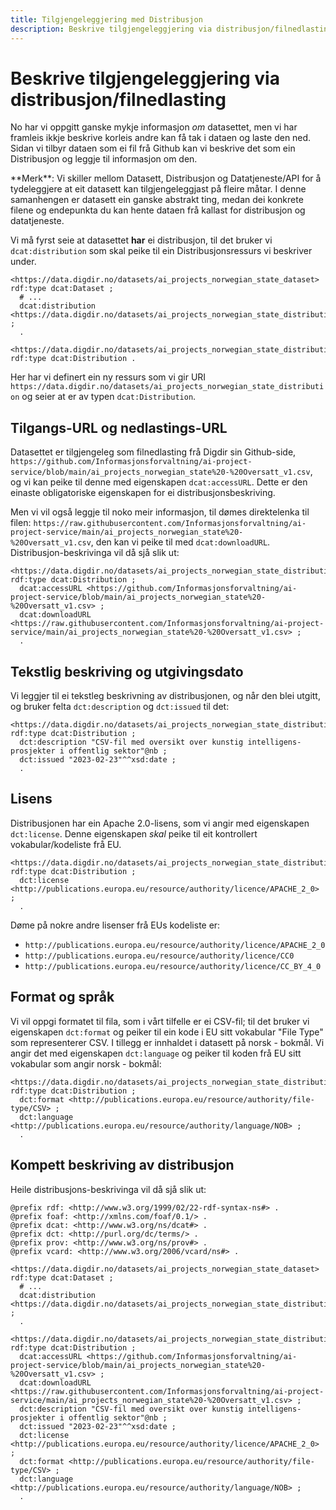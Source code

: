 ```yaml
---
title: Tilgjengeleggjering med Distribusjon
description: Beskrive tilgjengeleggjering via distribusjon/filnedlasting
---
```


# Beskrive tilgjengeleggjering via distribusjon/filnedlasting

No har vi oppgitt ganske mykje informasjon _om_ datasettet, men vi har framleis ikkje beskrive korleis andre kan få tak i dataen og laste den ned. Sidan vi tilbyr dataen som ei fil frå Github kan vi beskrive det som ein Distribusjon og leggje til informasjon om den.

<Alert size='sm'>
    **Merk**: Vi skiller mellom Datasett, Distribusjon og Datatjeneste/API for å tydeleggjere at eit datasett kan
    tilgjengeleggjast på fleire måtar. I denne samanhengen er datasett ein ganske abstrakt ting, medan dei konkrete
    filene og endepunkta du kan hente dataen frå kallast for distribusjon og datatjeneste.
</Alert>

Vi må fyrst seie at datasettet **har** ei distribusjon, til det bruker vi `dcat:distribution` som skal peike til ein Distribusjonsressurs vi beskriver under.

```turtle
<https://data.digdir.no/datasets/ai_projects_norwegian_state_dataset> rdf:type dcat:Dataset ;
  # ...
  dcat:distribution <https://data.digdir.no/datasets/ai_projects_norwegian_state_distribution> ;
  .

<https://data.digdir.no/datasets/ai_projects_norwegian_state_distribution> rdf:type dcat:Distribution .
```

Her har vi definert ein ny ressurs som vi gir URI `https://data.digdir.no/datasets/ai_projects_norwegian_state_distribution` og seier at er av typen `dcat:Distribution`.

## Tilgangs-URL og nedlastings-URL

Datasettet er tilgjengeleg som filnedlasting frå Digdir sin Github-side, `https://github.com/Informasjonsforvaltning/ai-project-service/blob/main/ai_projects_norwegian_state%20-%20Oversatt_v1.csv`, og vi kan peike til denne med eigenskapen `dcat:accessURL`. Dette er den einaste obligatoriske eigenskapen for ei distribusjonsbeskriving.

Men vi vil også leggje til noko meir informasjon, til dømes direktelenka til filen: `https://raw.githubusercontent.com/Informasjonsforvaltning/ai-project-service/main/ai_projects_norwegian_state%20-%20Oversatt_v1.csv`, den kan vi peike til med `dcat:downloadURL`. Distribusjon-beskrivinga vil då sjå slik ut:

```turtle
<https://data.digdir.no/datasets/ai_projects_norwegian_state_distribution> rdf:type dcat:Distribution ;
  dcat:accessURL <https://github.com/Informasjonsforvaltning/ai-project-service/blob/main/ai_projects_norwegian_state%20-%20Oversatt_v1.csv> ;
  dcat:downloadURL <https://raw.githubusercontent.com/Informasjonsforvaltning/ai-project-service/main/ai_projects_norwegian_state%20-%20Oversatt_v1.csv> ;
  .
```

## Tekstlig beskriving og utgivingsdato

Vi leggjer til ei tekstleg beskrivning av distribusjonen, og når den blei utgitt, og bruker felta `dct:description` og `dct:issued` til det:

```turtle
<https://data.digdir.no/datasets/ai_projects_norwegian_state_distribution> rdf:type dcat:Distribution ;
  dct:description "CSV-fil med oversikt over kunstig intelligens-prosjekter i offentlig sektor"@nb ;
  dct:issued "2023-02-23"^^xsd:date ;
  .
```

## Lisens

Distribusjonen har ein Apache 2.0-lisens, som vi angir med eigenskapen `dct:license`. Denne eigenskapen _skal_ peike til eit kontrollert vokabular/kodeliste frå EU.

```turtle
<https://data.digdir.no/datasets/ai_projects_norwegian_state_distribution> rdf:type dcat:Distribution ;
  dct:license <http://publications.europa.eu/resource/authority/licence/APACHE_2_0> ;
  .
```

Døme på nokre andre lisenser frå EUs kodeliste er:

-   `http://publications.europa.eu/resource/authority/licence/APACHE_2_0`
-   `http://publications.europa.eu/resource/authority/licence/CC0`
-   `http://publications.europa.eu/resource/authority/licence/CC_BY_4_0`

## Format og språk

Vi vil oppgi formatet til fila, som i vårt tilfelle er ei CSV-fil; til det bruker vi eigenskapen `dct:format` og peiker til ein kode i EU sitt vokabular "File Type" som representerer CSV.
I tillegg er innhaldet i datasett på norsk - bokmål. Vi angir det med eigenskapen `dct:language` og peiker til koden frå EU sitt vokabular som angir norsk - bokmål:

```turtle
<https://data.digdir.no/datasets/ai_projects_norwegian_state_distribution> rdf:type dcat:Distribution ;
  dct:format <http://publications.europa.eu/resource/authority/file-type/CSV> ;
  dct:language <http://publications.europa.eu/resource/authority/language/NOB> ;
  .
```

## Kompett beskriving av distribusjon

Heile distribusjons-beskrivinga vil då sjå slik ut:

```turtle
@prefix rdf: <http://www.w3.org/1999/02/22-rdf-syntax-ns#> .
@prefix foaf: <http://xmlns.com/foaf/0.1/> .
@prefix dcat: <http://www.w3.org/ns/dcat#> .
@prefix dct: <http://purl.org/dc/terms/> .
@prefix prov: <http://www.w3.org/ns/prov#> .
@prefix vcard: <http://www.w3.org/2006/vcard/ns#> .

<https://data.digdir.no/datasets/ai_projects_norwegian_state_dataset> rdf:type dcat:Dataset ;
  # ...
  dcat:distribution <https://data.digdir.no/datasets/ai_projects_norwegian_state_distribution> ;
  .

<https://data.digdir.no/datasets/ai_projects_norwegian_state_distribution> rdf:type dcat:Distribution ;
  dcat:accessURL <https://github.com/Informasjonsforvaltning/ai-project-service/blob/main/ai_projects_norwegian_state%20-%20Oversatt_v1.csv> ;
  dcat:downloadURL <https://raw.githubusercontent.com/Informasjonsforvaltning/ai-project-service/main/ai_projects_norwegian_state%20-%20Oversatt_v1.csv> ;
  dct:description "CSV-fil med oversikt over kunstig intelligens-prosjekter i offentlig sektor"@nb ;
  dct:issued "2023-02-23"^^xsd:date ;
  dct:license <http://publications.europa.eu/resource/authority/licence/APACHE_2_0> ;
  dct:format <http://publications.europa.eu/resource/authority/file-type/CSV> ;
  dct:language <http://publications.europa.eu/resource/authority/language/NOB> ;
  .
```
